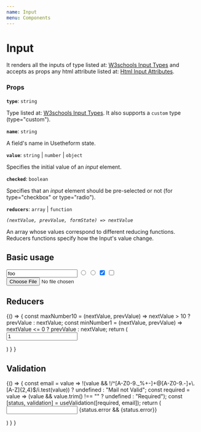 ---
name: Input
menu: Components
---


# Input
It renders all the inputs of type listed at: [W3schools Input Types](https://www.w3schools.com/html/html_form_input_types.asp) and accepts as props any html attribute listed at: [Html Input Attributes](https://www.w3schools.com/tags/tag_input.asp).

### Props

**`type`**: `string`

Type listed at: [W3schools Input Types](https://www.w3schools.com/html/html_form_input_types.asp).
It also supports a `custom` type (type="custom").

**`name`**: `string`

A field's name in Usetheform state.

**`value`**: `string` | `number` | `object`

Specifies the initial value of an *input* element.

**`checked`**: `boolean`

Specifies that an *input* element should be pre-selected or not (for type="checkbox" or type="radio").

**`reducers`**: `array` | `function`

*`(nextValue, prevValue, formState) => nextValue`*
 
An array whose values correspond to different reducing functions.
Reducers functions specify how the Input's value change.

## Basic usage

<Playground>
  <Form>
    <Input type="text" name="name" value="foo" />
    <Input type="radio" name="sex" value="M" />
    <Input type="radio" name="sex" value="F" />
    <Input type="checkbox" name="one" checked />
    <Input type="checkbox" name="second" />
    <Input type="file" name="file" />
  </Form>
</Playground>

## Reducers

<Playground>
{() => {
    const maxNumber10 = (nextValue, prevValue) => nextValue > 10 ? prevValue : nextValue;
    const minNumber1 = (nextValue, prevValue) => nextValue <= 0 ? prevValue : nextValue;
    return (
      <Form>
        <Input type="number" name="numberWithReducer" reducers={[minNumber1, maxNumber10]} value="1" />
      </Form>
    )
  }
}
</Playground>

## Validation

<Playground>
{() => {
    const email = value =>
    !(value && !/^[A-Z0-9._%+-]+@[A-Z0-9.-]+\.[A-Z]{2,4}$/i.test(value))
      ? undefined
      : "Mail not Valid";
    const required = value => (value && value.trim() !== "" ? undefined : "Required");
    const [status, validation] = useValidation([required, email]);
    return (
      <Form>
        <Input type="text" name="email" touched {...validation} />
        {status.error && <label>{status.error}</label>}
      </Form>
    )
  }
}
</Playground>